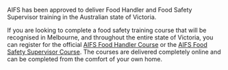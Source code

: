 AIFS has been approved to deliver Food Handler and Food Safety Supervisor training in the Australian state of Victoria.

If you are looking to complete a food safety training course that will be recognised in Melbourne, and throughout the entire state of Victoria, you can register for the official [AIFS Food Handler Course](/courses/food-handler-course) or the [AIFS Food Safety Supervisor Course](/courses/food-safety-supervisor). The courses are delivered completely online and can be completed from the comfort of your own home.